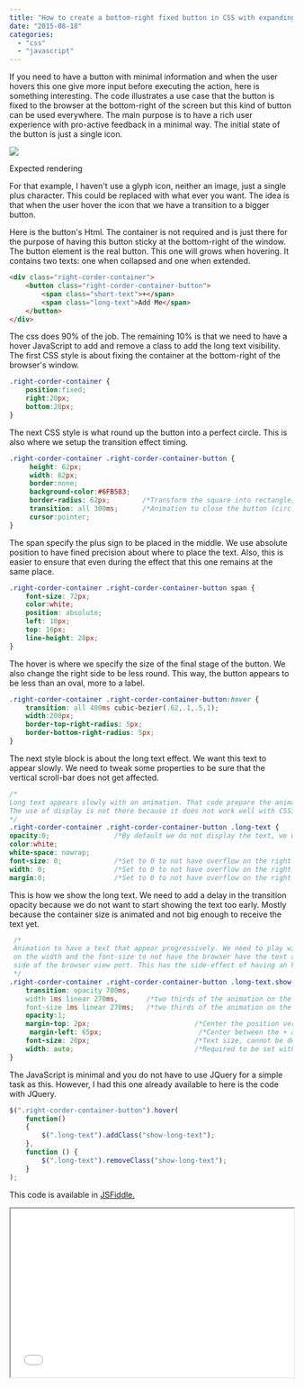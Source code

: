 ```yaml
---
title: "How to create a bottom-right fixed button in CSS with expanding hover animation"
date: "2015-08-18"
categories: 
  - "css"
  - "javascript"
---
```


If you need to have a button with minimal information and when the user hovers this one give more input before executing the action, here is something interesting. The code illustrates a use case that the button is fixed to the browser at the bottom-right of the screen but this kind of button can be used everywhere. The main purpose is to have a rich user experience with pro-active feedback in a minimal way. The initial state of the button is just a single icon.

![](images/PlusImage.png)

Expected rendering

For that example, I haven't use a glyph icon, neither an image, just a single plus character. This could be replaced with what ever you want. The idea is that when the user hover the icon that we have a transition to a bigger button.

Here is the button's Html. The container is not required and is just there for the purpose of having this button sticky at the bottom-right of the window. The button element is the real button. This one will grows when hovering. It contains two texts: one when collapsed and one when extended.

```html
<div class="right-corder-container">     
	<button class="right-corder-container-button">         
		<span class="short-text">+</span>         
		<span class="long-text">Add Me</span>     
	</button> 
</div>
```

The css does 90% of the job. The remaining 10% is that we need to have a hover JavaScript to add and remove a class to add the long text visibility. The first CSS style is about fixing the container at the bottom-right of the browser's window.

```css
.right-corder-container {     
    position:fixed;     
    right:20px;     
    bottom:20px; 
}
```

The next CSS style is what round up the button into a perfect circle. This is also where we setup the transition effect timing.

```css
.right-corder-container .right-corder-container-button {     
     height: 62px;     
     width: 62px;     
     border:none;    
     background-color:#6FB583;     
     border-radius: 62px;        /*Transform the square into rectangle, sync that value with the width/height*/     
     transition: all 300ms;      /*Animation to close the button (circle)*/     box-shadow:2px 2px 5px rgb(25, 73, 15);     
     cursor:pointer; 
}
```

The span specify the plus sign to be placed in the middle. We use absolute position to have fined precision about where to place the text. Also, this is easier to ensure that even during the effect that this one remains at the same place.
```css
.right-corder-container .right-corder-container-button span {     
    font-size: 72px;     
    color:white;     
    position: absolute;    
    left: 10px;     
    top: 16px;     
    line-height: 28px; 
}
```

The hover is where we specify the size of the final stage of the button. We also change the right side to be less round. This way, the button appears to be less than an oval, more to a label.

```css
.right-corder-container .right-corder-container-button:hover {     
    transition: all 400ms cubic-bezier(.62,.1,.5,1);     
    width:200px;     
    border-top-right-radius: 5px;     
    border-bottom-right-radius: 5px; 
}
```

The next style block is about the long text effect. We want this text to appear slowly. We need to tweak some properties to be sure that the vertical scroll-bar does not get affected.

```css
/*
Long text appears slowly with an animation. That code prepare the animation by hidding the text.
The use of display is not there because it does not work well with CSS3 animation. 
*/ 
.right-corder-container .right-corder-container-button .long-text {     transition: opacity 1000ms; /*Only the text fadein/fadeout is animated*/     
opacity:0;                /*By default we do not display the text, we want the text to fade in*/     
color:white;     
white-space: nowrap;     
font-size: 0;             /*Set to 0 to not have overflow on the right of the browser*/     
width: 0;                 /*Set to 0 to not have overflow on the right of the browser*/     
margin:0;                 /*Set to 0 to not have overflow on the right of the browser*/ }
```
  
This is how we show the long text. We need to add a delay in the transition opacity because we do not want to start showing the text too early. Mostly because the container size is animated and not big enough to receive the text yet.

```css
 /*
 Animation to have a text that appear progressively. We need to play with a delay     
 on the width and the font-size to not have the browser have the text appears on the right     
 side of the browser view port. This has the side-effect of having an horizontal bar. 
 */ 
.right-corder-container .right-corder-container-button .long-text.show-long-text{   
    transition: opacity 700ms,               
    width 1ms linear 270ms,       /*two thirds of the animation on the container width*/               
    font-size 1ms linear 270ms;   /*two thirds of the animation on the container width*/   
    opacity:1;   
    margin-top: 2px;                          /*Center the position vertically*/   
     margin-left: 65px;                        /*Center between the + and the right end side*/   
    font-size: 20px;                          /*Text size, cannot be defined initially without moving the scrollbar*/   
    width: auto;                              /*Required to be set with a delay (see animation) to not have scrollbar. Delay is to wait container to size up*/ 
}
```
  
The JavaScript is minimal and you do not have to use JQuery for a simple task as this. However, I had this one already available to here is the code with JQuery.

```javascript
$(".right-corder-container-button").hover(
    function() 
    {     
        $(".long-text").addClass("show-long-text"); 
    }, 
    function () {     
        $(".long-text").removeClass("show-long-text"); 
    }
);
````

This code is available in [JSFiddle.](http://jsfiddle.net/mrdesjardins/tbtn7wow/)

<iframe src="//jsfiddle.net/mrdesjardins/tbtn7wow/embedded/result,js,html,css/" width="100%" height="300" allowfullscreen="allowfullscreen"></iframe>
